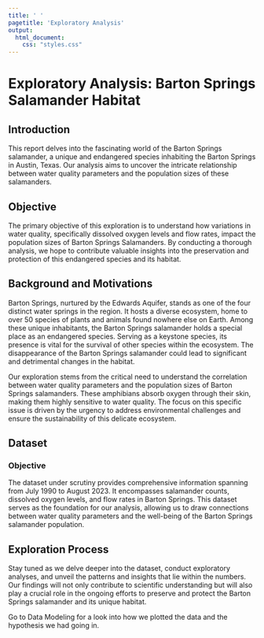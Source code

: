 ```yaml
---
title: ' '
pagetitle: 'Exploratory Analysis'
output: 
  html_document: 
    css: "styles.css"
---
```


# Exploratory Analysis: Barton Springs Salamander Habitat

## Introduction

This report delves into the fascinating world of the Barton Springs salamander, a unique and endangered species inhabiting the Barton Springs in Austin, Texas. Our analysis aims to uncover the intricate relationship between water quality parameters and the population sizes of these salamanders.

## Objective

The primary objective of this exploration is to understand how variations in water quality, specifically dissolved oxygen levels and flow rates, impact the population sizes of Barton Springs Salamanders. By conducting a thorough analysis, we hope to contribute valuable insights into the preservation and protection of this endangered species and its habitat.

## Background and Motivations

Barton Springs, nurtured by the Edwards Aquifer, stands as one of the four distinct water springs in the region. It hosts a diverse ecosystem, home to over 50 species of plants and animals found nowhere else on Earth. Among these unique inhabitants, the Barton Springs salamander holds a special place as an endangered species. Serving as a keystone species, its presence is vital for the survival of other species within the ecosystem. The disappearance of the Barton Springs salamander could lead to significant and detrimental changes in the habitat.

Our exploration stems from the critical need to understand the correlation between water quality parameters and the population sizes of Barton Springs salamanders. These amphibians absorb oxygen through their skin, making them highly sensitive to water quality. The focus on this specific issue is driven by the urgency to address environmental challenges and ensure the sustainability of this delicate ecosystem.

## Dataset

### Objective

The dataset under scrutiny provides comprehensive information spanning from July 1990 to August 2023. It encompasses salamander counts, dissolved oxygen levels, and flow rates in Barton Springs. This dataset serves as the foundation for our analysis, allowing us to draw connections between water quality parameters and the well-being of the Barton Springs salamander population.

## Exploration Process

Stay tuned as we delve deeper into the dataset, conduct exploratory analyses, and unveil the patterns and insights that lie within the numbers. Our findings will not only contribute to scientific understanding but will also play a crucial role in the ongoing efforts to preserve and protect the Barton Springs salamander and its unique habitat.

Go to Data Modeling for a look into how we plotted the data and the hypothesis we had going in. 